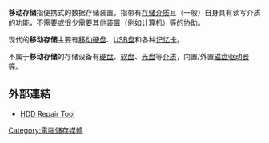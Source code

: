 {{NoteTA|G1=IT}}
'''移动存储'''指便携式的数据存储装置，指带有[[存储介质|存储介质]]且（一般）自身具有读写介质的功能，不需要或很少需要其他装置（例如[[计算机|计算机]]）等的协助。

现代的'''移动存储'''主要有[[移动硬盘|移动硬盘]]、[[闪存盘|USB盘]]和各种[[记忆卡|记忆卡]]。

不属于'''移动存储'''的存储设备有[[硬盘|硬盘]]、[[软盘|软盘]]、[[光盘|光盘]]等[[介质|介质]]，内置/外置[[磁盘驱动器|磁盘驱动器]]等。

== 外部連結 ==
* [https://web.archive.org/web/20120627194454/http://www.datarecoverytools4u.com/product/new-wd-firmware-repair-hardware-dfl-wdii/  HDD Repair Tool]

{{电脑基本部件}}
{{Authority control}}

[[Category:電腦儲存媒體|Category:電腦儲存媒體]]